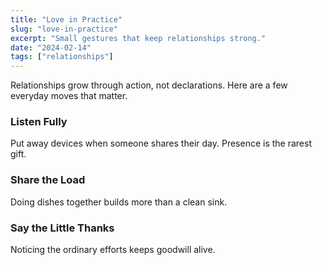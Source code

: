 ```yaml
---
title: "Love in Practice"
slug: "love-in-practice"
excerpt: "Small gestures that keep relationships strong."
date: "2024-02-14"
tags: ["relationships"]
---
```


Relationships grow through action, not declarations. Here are a few everyday moves that matter.

### Listen Fully

Put away devices when someone shares their day. Presence is the rarest gift.

### Share the Load

Doing dishes together builds more than a clean sink.

### Say the Little Thanks

Noticing the ordinary efforts keeps goodwill alive.
